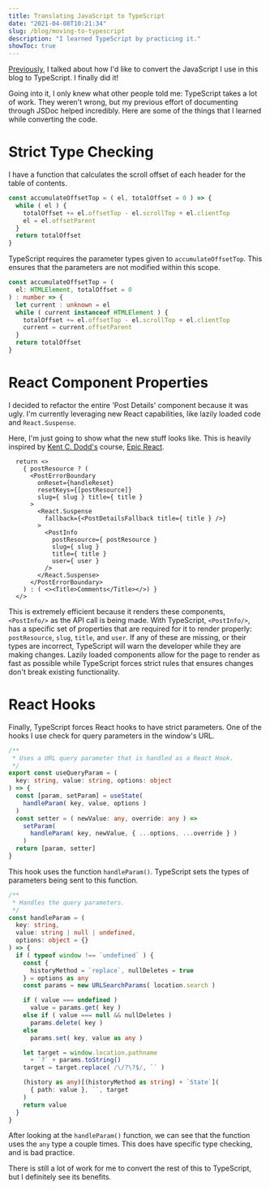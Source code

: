 ```yaml
---
title: Translating JavaScript to TypeScript
date: "2021-04-08T10:21:34"
slug: /blog/moving-to-typescript
description: "I learned TypeScript by practicing it."
showToc: true
---
```


[Previously](/blog/typescript), I talked about how I'd like to convert the JavaScript I use in this blog to TypeScript. I finally did it!

Going into it, I only knew what other people told me: TypeScript takes a lot of work. They weren't wrong, but my previous effort of documenting through JSDoc helped incredibly. Here are some of the things that I learned while converting the code.

# Strict Type Checking

I have a function that calculates the scroll offset of each header for the table of contents. 

```js
const accumulateOffsetTop = ( el, totalOffset = 0 ) => {
  while ( el ) {
    totalOffset += el.offsetTop - el.scrollTop + el.clientTop
    el = el.offsetParent
  }
  return totalOffset
}
```

TypeScript requires the parameter types given to `accumulateOffsetTop`. This ensures that the parameters are not modified within this scope.

```ts
const accumulateOffsetTop = ( 
  el: HTMLElement, totalOffset = 0 
) : number => {
  let current : unknown = el
  while ( current instanceof HTMLElement ) {
    totalOffset += el.offsetTop - el.scrollTop + el.clientTop
    current = current.offsetParent
  }
  return totalOffset
}
```

# React Component Properties

I decided to refactor the entire 'Post Details' component because it was ugly. I'm currently leveraging new React capabilities, like lazily loaded code and `React.Suspense`. 

Here, I'm just going to show what the new stuff looks like. This is heavily inspired by [Kent C. Dodd's](https://twitter.com/kentcdodds?s=21) course, [Epic React](https://epicreact.dev).

```tsx
  return <>
    { postResource ? (
      <PostErrorBoundary
        onReset={handleReset}
        resetKeys={[postResource]}
        slug={ slug } title={ title }
      >
        <React.Suspense
          fallback={<PostDetailsFallback title={ title } />}
        >
          <PostInfo 
            postResource={ postResource } 
            slug={ slug } 
            title={ title } 
            user={ user }
          />
        </React.Suspense>
      </PostErrorBoundary>
    ) : ( <><Title>Comments</Title></>) }
  </>
```

This is extremely efficient because it renders these components, `<PostInfo/>` as the API call is being made. With TypeScript, `<PostInfo/>`, has a specific set of properties that are required for it to render properly: `postResource`, `slug`, `title`, and `user`. If any of these are missing, or their types are incorrect, TypeScript will warn the developer while they are making changes. Lazily loaded components allow for the page to render as fast as possible while TypeScript forces strict rules that ensures changes don't break existing functionality.

# React Hooks

Finally, TypeScript forces React hooks to have strict parameters. One of the hooks I use check for query parameters in the window's URL. 

```ts
/**
 * Uses a URL query parameter that is handled as a React Hook.
 */
export const useQueryParam = ( 
  key: string, value: string, options: object 
) => {
  const [param, setParam] = useState( 
    handleParam( key, value, options ) 
  )
  const setter = ( newValue: any, override: any ) =>
    setParam( 
      handleParam( key, newValue, { ...options, ...override } ) 
    )
  return [param, setter]
}
```

This hook uses the function `handleParam()`. TypeScript sets the types of parameters being sent to this function.


```ts
/**
 * Handles the query parameters.
 */
const handleParam = ( 
  key: string, 
  value: string | null | undefined, 
  options: object = {} 
) => {
  if ( typeof window !== `undefined` ) {
    const { 
      historyMethod = `replace`, nullDeletes = true 
    } = options as any
    const params = new URLSearchParams( location.search )

    if ( value === undefined ) 
      value = params.get( key )
    else if ( value === null && nullDeletes ) 
      params.delete( key )
    else 
      params.set( key, value as any )

    let target = window.location.pathname
      + `?` + params.toString()
    target = target.replace( /\/?\?$/, `` )

    (history as any)[(historyMethod as string) + `State`]( 
      { path: value }, ``, target 
    )
    return value
  }
}
```

After looking at the `handleParam()` function, we can see that the function uses the `any` type a couple times. This does have specific type checking, and is bad practice.

There is still a lot of work for me to convert the rest of this to TypeScript, but I definitely see its benefits.